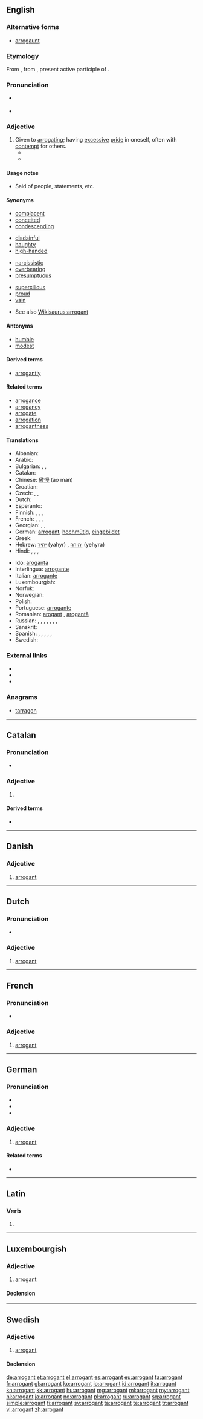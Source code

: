 ==English==
{{wikipedia|arrogance}}

===Alternative forms===
* [[arrogaunt]] {{qualifier|obsolete}}

===Etymology===
From {{etyl|fro|en}} {{term|arrogant|lang=fro}}, from {{etyl|la}} {{term|arrogans|arrogāns||lang=la}}, present active participle of {{term|arrogo|arrogō|||lang=la}}.

===Pronunciation===
* {{a|RP}} {{IPA|/ˈærəɡənt/}}
* {{audio|en-us-arrogant.ogg|Audio (US)}}

===Adjective===
{{en-adj}}

# Given to [[arrogate|arrogating]]; having [[excessive]] [[pride]] in oneself, often with [[contempt]] for others.
#* {{quote-book|year=1878|author=[[w:Friedrich Nietzsche|Friedrich Nietzsche]]|title=Wanting to be Loved|passage=The demand to be loved is the greatest of all '''arrogant''' presumptions.}}
#* {{quote-book|year=1987|passage=Call me a braggart, call me '''arrogant'''. People at ABC (and elsewhere) have called me worse. But when you need the job done on deadline, you’ll call me.|author=[[w:Sam Donaldson|Sam Donaldson]]|title=Hold On, Mr President!}}

====Usage notes====
* Said of people, statements, etc.

====Synonyms====
{{top4}}
* [[complacent]]
* [[conceited]]
* [[condescending]]
{{mid4}}
* [[disdainful]]
* [[haughty]]
* [[high-handed]]
{{mid4}}
* [[narcissistic]]
* [[overbearing]]
* [[presumptuous]]
{{mid4}}
* [[supercilious]]
* [[proud]]
* [[vain]]
{{bottom}}
* See also [[Wikisaurus:arrogant]]

====Antonyms====
* [[humble]]
* [[modest]]

====Derived terms====
* [[arrogantly]]

====Related terms====
* [[arrogance]]
* [[arrogancy]]
* [[arrogate]]
* [[arrogation]]
* [[arrogantness]]

====Translations====
{{trans-top|having excessive pride}}
* Albanian: {{t+|sq|arrogant|xs=Albanian}}
* Arabic: {{t|ar|متكبر|tr=mutakabbir}}
* Bulgarian: {{t+|bg|арогантен}}, {{t|bg|надменен}}, {{t|bg|високомерен}}
* Catalan: {{t|ca|arrogant}}
* Chinese: [[傲慢]] (ào màn)
* Croatian: {{t-|hr|arogantan|alt=arogàntan}}
* Czech: {{t+|cs|arogantní}}, {{t|cs|domýšlivý|m}}, {{t|cs|nafoukaný|m}}
* Dutch: {{t+|nl|arrogant}}
* Esperanto: {{t-|eo|aroganta|xs=Esperanto}}
* Finnish: {{t-|fi|röyhkeä}}, {{t+|fi|ylimielinen}}, {{t-|fi|kopea}}, {{t-|fi|julkea}}
* French: {{t+|fr|arrogant|m}}, {{t+|fr|arrogante|f}}, {{t+|fr|orgueilleux|m}}, {{t+|fr|orgueilleuse|f}}
* Georgian: {{t|ka|ამპარტავანი|sc=Geor}}, {{t|ka|ქედმაღალი|sc=Geor}}, {{t|ka|მედიდური|sc=Geor}}
* German: [[arrogant#German|arrogant]], [[hochmütig]], [[eingebildet]]
* Greek: {{t+|el|υπεροπτικός|tr=yperoptikós}}
* Hebrew: [[יהיר]] (yahyr) {{m}}, [[יהירה]] (yehyra) {{f}}
* Hindi: {{t|hi|अभिमानी|tr=abhimānī|xs=Hindi}}, {{t|hi|घमंडी|tr=ghamandī|sc=Deva}}, {{t|hi|दम्भी|tr=dambhī|sc=Deva}}, {{t|hi|अक्खड़|tr=akkhaṛ|sc=Deva}}
{{trans-mid}}
* Ido: [[aroganta]]
* Interlingua: [[arrogante]]
* Italian: [[arrogante]] {{m|f}}
* Luxembourgish: {{t|lb|arrogant}}
* Norfuk: {{tø|cpe-nor|waawaha}}
* Norwegian: {{t+|no|arrogant}}
* Polish: {{t+|pl|arogancki|m}}
* Portuguese: [[arrogante]] {{m|f}}
* Romanian: [[arogant]] {{m}}, [[arogantă]] {{f}}
* Russian: {{t+|ru|надменный|m}}, {{t+|ru|высокомерный|m}}, {{t+|ru|тщеславный|m}}, {{t+|ru|кичливый|m}}, {{t+|ru|горделивый|m}}, {{t+|ru|спесивый|m}}, {{t+|ru|чванливый|m}}, {{t+|ru|заносчивый|m}}
* Sanskrit: {{t|sa|अभिमानिन्|tr=abhimānin|sc=Deva}}
* Spanish: {{t-|es|arrogante}}, {{t|es|soberbio}}, {{t|es|altivo}}, {{t|es|altanero}}, {{t|es|creído}}, {{t|es|presumido}}
* Swedish: {{t+|sv|arrogant}}
{{trans-bottom}}

===External links===
* {{R:Webster 1913}}
* {{R:Century 1911}}
* {{R:OneLook}}

===Anagrams===
* [[tarragon#English|tarragon]]

----

==Catalan==

===Pronunciation===
* {{rhymes|ant|lang=ca}}

===Adjective===
{{ca-adj|type=mf}}

# {{l|en|arrogant}}

====Derived terms====
* {{l|ca|arrogantment}}

----

==Danish==

===Adjective===
{{head|da|adjective}}

# [[arrogant#English|arrogant]]

----

==Dutch==

===Pronunciation===
* {{audio|Nl-arrogant.ogg|audio}}

===Adjective===
{{nl-adj}}

# [[#English|arrogant]]

----

==French==

===Pronunciation===
* {{audio|Fr-arrogant.ogg|audio}}

===Adjective===
{{fr-adj}}

# [[#English|arrogant]]

----

==German==

===Pronunciation===
* {{rhymes|ant|lang=de}}
* {{audio|De-at-arrogant.ogg|Audio (Austria)}}
* {{IPA|/aʁoˈgant/|lang=de}}

===Adjective===
{{head|de|adjective}}

# [[#English|arrogant]]

====Related terms====
* {{l|de|Arroganz}}

----

==Latin==

===Verb===
{{la-verb-form|arrogant}}

# {{conjugation of|arrogo|arrogō|3|p|pres|act|ind|lang=la}}

----

==Luxembourgish==

===Adjective===
{{head|lb|adjective}}

# [[arrogant#English|arrogant]]

====Declension====
{{lb-decl-adj|t}}

----

==Swedish==

===Adjective===
{{head|sv|adjective}}

# [[#English|arrogant]]

====Declension====
{{sv-adj-peri|2=arrogant}}

[[de:arrogant]]
[[et:arrogant]]
[[el:arrogant]]
[[es:arrogant]]
[[eu:arrogant]]
[[fa:arrogant]]
[[fr:arrogant]]
[[gl:arrogant]]
[[ko:arrogant]]
[[io:arrogant]]
[[id:arrogant]]
[[it:arrogant]]
[[kn:arrogant]]
[[kk:arrogant]]
[[hu:arrogant]]
[[mg:arrogant]]
[[ml:arrogant]]
[[my:arrogant]]
[[nl:arrogant]]
[[ja:arrogant]]
[[no:arrogant]]
[[pl:arrogant]]
[[ru:arrogant]]
[[sq:arrogant]]
[[simple:arrogant]]
[[fi:arrogant]]
[[sv:arrogant]]
[[ta:arrogant]]
[[te:arrogant]]
[[tr:arrogant]]
[[vi:arrogant]]
[[zh:arrogant]]